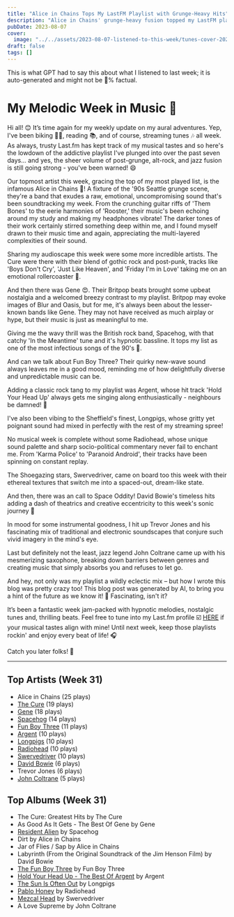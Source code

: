 ```yaml
---
title: "Alice in Chains Tops My LastFM Playlist with Grunge-Heavy Hits"
description: "Alice in Chains' grunge-heavy fusion topped my LastFM playlist, with gritty vocals and evocative guitar riffs leading the charge."
pubDate: 2023-08-07
cover:
  image: "../../assets/2023-08-07-listened-to-this-week/tunes-cover-2023-08-07-listened-to-this-week.png"
draft: false
tags: []
---
```


<NoteCallout title="Note">
This is what GPT had to say this about what I listened to last week; it is auto-generated and might not be 💯% factual.
</NoteCallout>

# My Melodic Week in Music 🎵

Hi all! 😊 It’s time again for my weekly update on my aural adventures. Yep, I've been biking 🚴‍♂️, reading 📚, and of course, streaming tunes 🎶 all week. As always, trusty Last.fm has kept track of my musical tastes and so here's the lowdown of the addictive playlist I've plunged into over the past seven days... and yes, the sheer volume of post-grunge, alt-rock, and jazz fusion is still going strong - you've been warned! 😄

Our topmost artist this week, gracing the top of my most played list, is the infamous Alice in Chains 🎸! A fixture of the '90s Seattle grunge scene, they're a band that exudes a raw, emotional, uncompromising sound that's been soundtracking my week. From the crunching guitar riffs of 'Them Bones' to the eerie harmonies of 'Rooster,' their music's been echoing around my study and making my headphones vibrate! The darker tones of their work certainly stirred something deep within me, and I found myself drawn to their music time and again, appreciating the multi-layered complexities of their sound.

Sharing my audioscape this week were some more incredible artists. The Cure were there with their blend of gothic rock and post-punk, tracks like 'Boys Don't Cry', 'Just Like Heaven', and 'Friday I'm in Love' taking me on an emotional rollercoaster 🎢. 

And then there was Gene 😍. Their Britpop beats brought some upbeat nostalgia and a welcomed breezy contrast to my playlist. Britpop may evoke images of Blur and Oasis, but for me, it's always been about the lesser-known bands like Gene. They may not have received as much airplay or hype, but their music is just as meaningful to me.

Giving me the wavy thrill was the British rock band, Spacehog, with that catchy 'In the Meantime' tune and it's hypnotic bassline. It tops my list as one of the most infectious songs of the 90's 🎉. 

And can we talk about Fun Boy Three? Their quirky new-wave sound always leaves me in a good mood, reminding me of how delightfully diverse and unpredictable music can be. 

Adding a classic rock tang to my playlist was Argent, whose hit track 'Hold Your Head Up' always gets me singing along enthusiastically - neighbours be damned! 🤘

I've also been vibing to the Sheffield's finest, Longpigs, whose gritty yet poignant sound had mixed in perfectly with the rest of my streaming spree!

No musical week is complete without some Radiohead, whose unique sound palette and sharp socio-political commentary never fail to enchant me. From 'Karma Police' to 'Paranoid Android', their tracks have been spinning on constant replay.

The Shoegazing stars, Swervedriver, came on board too this week with their ethereal textures that switch me into a spaced-out, dream-like state.

And then, there was an call to Space Oddity! David Bowie's timeless hits adding a dash of theatrics and creative eccentricity to this week's sonic journey 💫

In mood for some instrumental goodness, I hit up Trevor Jones and his fascinating mix of traditional and electronic soundscapes that conjure such vivid imagery in the mind's eye.

Last but definitely not the least, jazz legend John Coltrane came up with his mesmerizing saxophone, breaking down barriers between genres and creating music that simply absorbs you and refuses to let go.

And hey, not only was my playlist a wildly eclectic mix – but how I wrote this blog was pretty crazy too! This blog post was generated by AI, to bring you a hint of the future as we know it! 🤖 Fascinating, isn't it?

It’s been a fantastic week jam-packed with hypnotic melodies, nostalgic tunes and, thrilling beats. Feel free to tune into my Last.fm profile ☑️ [HERE](https://www.last.fm/user/RussMckendrick) if your musical tastes align with mine! Until next week, keep those playlists rockin' and enjoy every beat of life! 🎧 

Catch you later folks! 🤟


---

## Top Artists (Week 31)

- Alice in Chains (25 plays)
- [The Cure](https://www.russ.fm/artist/the-cure/) (19 plays)
- [Gene](https://www.russ.fm/artist/gene/) (18 plays)
- [Spacehog](https://www.russ.fm/artist/spacehog/) (14 plays)
- [Fun Boy Three](https://www.russ.fm/artist/fun-boy-three/) (11 plays)
- [Argent](https://www.russ.fm/artist/argent/) (10 plays)
- [Longpigs](https://www.russ.fm/artist/longpigs/) (10 plays)
- [Radiohead](https://www.russ.fm/artist/radiohead/) (10 plays)
- [Swervedriver](https://www.russ.fm/artist/swervedriver/) (10 plays)
- [David Bowie](https://www.russ.fm/artist/david-bowie/) (6 plays)
- Trevor Jones (6 plays)
- [John Coltrane](https://www.russ.fm/artist/john-coltrane/) (5 plays)

## Top Albums (Week 31)

- The Cure: Greatest Hits by The Cure
- As Good As It Gets - The Best Of Gene by Gene
- [Resident Alien](https://www.russ.fm/albums/resident-alien-15815605/) by Spacehog
- Dirt by Alice in Chains
- Jar of Flies / Sap by Alice in Chains
- Labyrinth (From the Original Soundtrack of the Jim Henson Film) by David Bowie
- [The Fun Boy Three](https://www.russ.fm/albums/the-fun-boy-three-27872178/) by Fun Boy Three
- [Hold Your Head Up - The Best Of Argent](https://www.russ.fm/albums/hold-your-head-up-the-best-of-argent-23925737/) by Argent
- [The Sun Is Often Out](https://www.russ.fm/albums/the-sun-is-often-out-15537055/) by Longpigs
- [Pablo Honey](https://www.russ.fm/albums/pablo-honey-8765909/) by Radiohead
- [Mezcal Head](https://www.russ.fm/albums/mezcal-head-27823374/) by Swervedriver
- A Love Supreme by John Coltrane